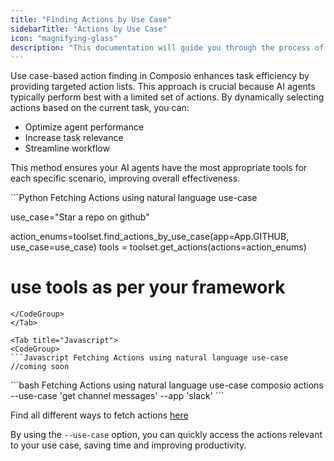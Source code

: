 ```yaml
---
title: "Finding Actions by Use Case"
sidebarTitle: "Actions by Use Case"
icon: "magnifying-glass"
description: "This documentation will guide you through the process of use case-based action finding in Composio."
---
```


Use case-based action finding in Composio enhances task efficiency by providing targeted action lists. This approach is crucial because AI agents typically perform best with a limited set of actions. By dynamically selecting actions based on the current task, you can:

- Optimize agent performance
- Increase task relevance
- Streamline workflow

This method ensures your AI agents have the most appropriate tools for each specific scenario, improving overall effectiveness.

<Tabs>
  <Tab title="Python">
  <CodeGroup>
  ```Python Fetching Actions using natural language use-case

  use_case="Star a repo on github"

  action_enums=toolset.find_actions_by_use_case(app=App.GITHUB, use_case=use_case)
  tools = toolset.get_actions(actions=action_enums)

  # use tools as per your framework
  ```
  </CodeGroup>
  </Tab>

  <Tab title="Javascript">
  <CodeGroup>
  ```Javascript Fetching Actions using natural language use-case
  //coming soon
  ```
  </CodeGroup>
  </Tab>

  <Tab title="CLI">
  <CodeGroup>
  ```bash Fetching Actions using natural language use-case
  composio actions --use-case 'get channel messages' --app 'slack'
  ```
  </CodeGroup>
  </Tab>
</Tabs>

Find all different ways to fetch actions [here](/introduction/foundations/components/actions/action-guide)

By using the `--use-case` option, you can quickly access the actions relevant to your use case, saving time and improving productivity.